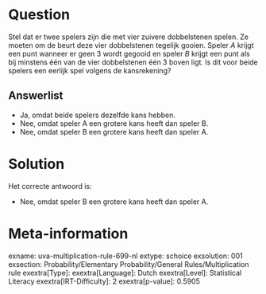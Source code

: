 Question
========

Stel dat er twee spelers zijn die met vier zuivere dobbelstenen spelen.
Ze moeten om de beurt deze vier dobbelstenen tegelijk gooien. Speler *A*
krijgt een punt wanneer er geen 3 wordt gegooid en speler *B* krijgt een
punt als bij minstens één van de vier dobbelstenen één 3 boven ligt. Is
dit voor beide spelers een eerlijk spel volgens de kansrekening?

Answerlist
----------

* Ja, omdat beide spelers dezelfde kans hebben.
* Nee, omdat speler A een grotere kans heeft dan speler B.
* Nee, omdat speler B een grotere kans heeft dan speler A.

Solution
========

Het correcte antwoord is: 

* Nee, omdat speler B een grotere kans heeft dan speler A.

Meta-information
================
exname: uva-multiplication-rule-699-nl
extype: schoice
exsolution: 001
exsection: Probability/Elementary Probability/General Rules/Multiplication rule
exextra[Type]: 
exextra[Language]: Dutch
exextra[Level]: Statistical Literacy
exextra[IRT-Difficulty]: 2
exextra[p-value]: 0.5905
